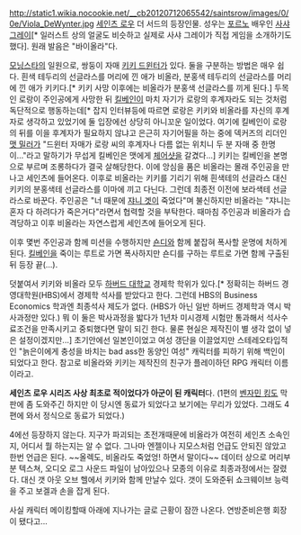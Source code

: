 http://static1.wikia.nocookie.net/__cb20120712065542/saintsrow/images/0/0e/Viola_DeWynter.jpg
[[세인츠 로우]] 더 서드의 등장인물.
성우는 [[포르노]] 배우인 [[사샤 그레이]][* 일러스트 상의 얼굴도 비슷하고 실제로 사샤 그레이가 직접 게임을 소개하기도 했다]. 원래 발음은 "바이올라"다.

[[모닝스타]]의 일원으로, 쌍둥이 자매 [[키키 드윈터]]가 있다. 둘을 구분하는 방법은 매우 쉽다. 흰색 테두리의 선글라스를 머리에 낀 애가 비올라, 분홍색 테두리의 선글라스를 머리에 낀 애가 키키다.[* 키키 사망 이후에는 비올라가 분홍색 선글라스를 끼게 된다.] 두목인 로랑이 주인공에게 사망한 뒤 [[킬베인]]이 마치 자기가 로랑의 후계자라도 되는 것처럼 독단적으로 행동하는데[* 잡지 인터뷰등에 따르면 로랑은 키키와 비올라를 자신의 후계자로 생각하고 있었기에 둘 입장에선 상당히 아니꼬운 일이었다. 여기에 킬베인이 로랑의 뒤를 이을 후계자가 필요하지 않냐고 은근히 자기어필을 하는 중에 덱커즈의 리더인 [[맷 밀러]]가 "드윈터 자매가 로랑 씨의 후계자나 다름 없는 위치니 두 분 자매 중 한명이..."라고 말하기가 무섭게 킬베인은 맷에게 [[체어샷]]을 갈겼다...] 키키는 킬베인을 본명으로 부르며 조롱하다가 결국 살해당한다. 이에 앙심을 품은 비올라는 몰래 주인공을 만나고 세인츠에 들어온다. 이후로 비올라는 키키를 기리기 위해 흰색테의 선글라스 대신 키키의 분홍색테 선글라스를 이마에 끼고 다닌다. 그런데 최종전 이전에 보라색테 선글라스로 바꾼다. 주인공은 "너 때문에 [[쟈니 겟]]이 죽었다"며 불신하지만 비올라는 "쟈니는 혼자 다 하려다가 죽은거다"라면서 협력할 것을 부탁한다. 때마침 주인공과 비올라가 습격당하고 이후 비올라는 자연스럽게 세인츠에 들어오게 된다.

이후 몇번 주인공과 함께 미션을 수행하지만 [[숀디]]와 함께 붙잡혀 폭사할 운명에 처하게 된다. [[킬베인]]을 죽이는 루트로 가면 폭사하지만 숀디를 구하는 루트로 가면 함께 구출된뒤 등장 끝(...).

덧붙여서 키키와 비올라 모두 [[하버드 대학교]] 경제학 학위가 있다.[* 정확히는 하버드 경영대학원(HBS)에서 경제학 석사를 받았다고 한다. 그런데 HBS의 Business Economics 학과엔 최종석사 제도가 없다. (HBS가 아닌 일반 하버드 경제학과 역시 박사과정만 있다.) 뭐 이 둘은 박사과정을 밟다가 1년차 미시경제 시험만 통과해서 석사수료조건을 만족시키고 중퇴했다면 말이 되긴 한다. 물론 현실은 제작진이 별 생각 없이 넣은 설정이겠지만...] 초기안에선 일본인이었고 여성 갱단을 이끌었지만 스테레오타입적인 "늙은이에게 충성을 바치는 bad ass한 동양인 여성" 캐릭터를 피하기 위해 백인이 되었다고 한다. 참고로 비올라와 키키는 제작진의 친구가 플레이하던 RPG 캐릭터 이름이라고.

'''세인츠 로우 시리즈 사상 최초로 적이었다가 아군이 된 캐릭터'''다. (1편의 [[벤자민 킹]]도 막판에 좀 도와주긴 하지만 이 당시엔 동료가 되었다고 보기에는 무리가 있었다. 그래도 4편에 와서 정식으로 동료가 되었다.)

4에선 등장하지 않는다. 지구가 파괴되는 초전개때문에 비올라가 여전히 세인츠 소속인지, 어디서 뭘 하는지는 알 수 없다. 그나마 엔젤이나 지모스처럼 언급도 안되진 않았고 한번 언급은 된다. ~~올렉도, 비올라도 죽었엉! 하면서 말이다~~ 데이터 상으로 머리부분 텍스쳐, 오디오 로그 사운드 파일이 남아있으나 모종의 이유로 최종과정에서는 잘렸다.  대신 갯 아웃 오브 헬에서 키키와 함께 만날수 있다.  갯이 도와준뒤 쇼크웨이브 능력을 주고 보겔과 손을 잡게 된다.

사실 캐릭터 메이킹할때 아래에 지나가는 글로 근황이 잠깐 나온다. 연방준비은행 회장이 됐다고...
